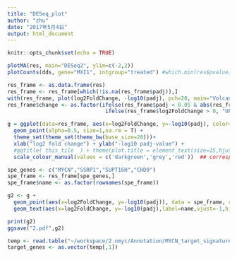 ```yaml
---
title: "DESeq_plot"
author: "zhu"
date: "2017年5月4日"
output: html_document
---
```


```r
knitr::opts_chunk$set(echo = TRUE)
```


```r
plotMA(res, main="DESeq2", ylim=c(-2,2))
plotCounts(dds, gene="MXI1", intgroup="treated") #which.min(res$pvalue)
```

```r
res_frame <- as.data.frame(res)
res_frame <- res_frame[which(!is.na(res_frame$padj)),]
with(res_frame, plot(log2FoldChange, -log10(padj), pch=20, main="Volcano plot"))
res_frame$change <- as.factor(ifelse(res_frame$padj < 0.05 & abs(res_frame$log2FoldChange) > log2(1.5),
                               ifelse(res_frame$log2FoldChange > 0, "UP", "DOWN"), "NOT"))

g = ggplot(data=res_frame, aes(x=log2FoldChange, y=-log10(padj), color=change)) +
  geom_point(alpha=0.5, size=1,na.rm = T) +
  theme_set(theme_set(theme_bw(base_size=20)))+
  xlab("log2 fold change") + ylab("-log10 padj-value") +
  #ggtitle( this_tile  ) + theme(plot.title = element_text(size=15,hjust = 0.5))+
  scale_colour_manual(values = c('darkgreen','grey','red'))  ## corresponding to the levels(res$change)

spe_genes <- c("MYCN","SSRP1","SUPT16H","CHD9")
spe_frame <- res_frame[spe_genes,]
spe_frame$name <- as.factor(rownames(spe_frame))

g2 <- g + 
  geom_point(aes(x=log2FoldChange, y=-log10(padj)), data = spe_frame, color="yellow")+
  geom_text(aes(x=log2FoldChange, y=-log10(padj),label=name,vjust=-1,hjust=-0.1), data = spe_frame,color="black")

print(g2)
ggsave("2.pdf",g2)

```

```r
temp <- read.table("~/workspace/2.nmyc/Annotation/MYCN_target_signature.txt",header = F)
target_genes <- as.vector(temp[,1])






```

